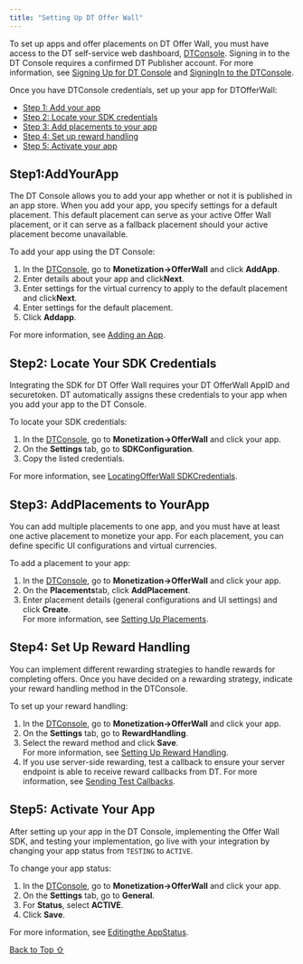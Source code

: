 ```yaml
---
title: "Setting Up DT Offer Wall"
---
```


To set up apps and offer placements on DT Offer Wall, you must have access to the DT self-service web dashboard, [DTConsole](https://console.fyber.com/). Signing in to the DT Console requires a confirmed DT Publisher account. For more information, see [Signing Up for DT Console](/hc/en-us/articles/17532003308828) and [SigningIn to the DTConsole](/hc/en-us/articles/14938196763164).

Once you have DTConsole credentials, set up your app for DTOfferWall:

* [Step 1: Add your app](#AddApp)
* [Step 2: Locate your SDK credentials](#SDKCreds)
* [Step 3: Add placements to your app](#AddPlacements)
* [Step 4: Set up reward handling](#Rewards)
* [Step 5: Activate your app](#GoLive)

## Step1:AddYourApp

The DT Console allows you to add your app whether or not it is published in an app store. When you add your app, you specify settings for a default placement. This default placement can serve as your active Offer Wall placement, or it can serve as a fallback placement should your active placement become unavailable.

To add your app using the DT Console:

1. In the [DTConsole](https://console.fyber.com/), go to **Monetization→OfferWall** and click **AddApp**.
2. Enter details about your app and click**Next**.
3. Enter settings for the virtual currency to apply to the default placement and click**Next**.
4. Enter settings for the default placement.
5. Click **Addapp**.

For more information, see [Adding an App](https://developer.digitalturbine.com/hc/en-us/articles/17868539530524-Adding-an-App).

## Step2: Locate Your SDK Credentials

Integrating the SDK for DT Offer Wall requires your DT OfferWall AppID and securetoken. DT automatically assigns these credentials to your app when you add your app to the DT Console.

To locate your SDK credentials:

1. In the [DTConsole](https://console.fyber.com/), go to **Monetization→OfferWall** and click your app.
2. On the **Settings** tab, go to **SDKConfiguration**.
3. Copy the listed credentials.

For more information, see [LocatingOfferWall SDKCredentials](https://developer.digitalturbine.com/hc/en-us/articles/17993917938716-Locating-Offer-Wall-SDK-Credentials).

## Step3: AddPlacements to YourApp

You can add multiple placements to one app, and you must have at least one active placement to monetize your app. For each placement, you can define specific UI configurations and virtual currencies.

To add a placement to your app:

1. In the [DTConsole](https://console.fyber.com/), go to **Monetization→OfferWall** and click your app.
2. On the **Placements**tab, click **AddPlacement**.
3. Enter placement details (general configurations and UI settings) and click **Create**.\
   For more information, see [Setting Up Placements](https://developer.digitalturbine.com/hc/en-us/articles/17868571274652-Setting-Up-Placements).

## Step4: Set Up Reward Handling

You can implement different rewarding strategies to handle rewards for completing offers. Once you have decided on a rewarding strategy, indicate your reward handling method in the DTConsole.

To set up your reward handling:

1. In the [DTConsole](https://console.fyber.com/), go to **Monetization→OfferWall** and click your app.
2. On the **Settings** tab, go to **RewardHandling**.
3. Select the reward method and click **Save**.\
   For more information, see [Setting Up Reward Handling](https://developer.digitalturbine.com/hc/en-us/articles/17993932024348-Setting-Up-Reward-Handling).
4. If you use server-side rewarding, test a callback to ensure your server endpoint is able to receive reward callbacks from DT. For more information, see [Sending Test Callbacks](https://developer.digitalturbine.com/hc/en-us/articles/17993961271452-Sending-Test-Callbacks).

## Step5: Activate Your App

After setting up your app in the DT Console, implementing the Offer Wall SDK, and testing your implementation, go live with your integration by changing your app status from `TESTING` to `ACTIVE`.

To change your app status:

1. In the [DTConsole](https://console.fyber.com/), go to **Monetization→OfferWall** and click your app.
2. On the **Settings** tab, go to **General**.
3. For **Status**, select **ACTIVE**.
4. Click **Save**.

For more information, see [Editingthe AppStatus](https://developer.digitalturbine.com/hc/en-us/articles/17993845721500-Editing-App-Settings#h_01JKCJ7D6WR361PA7VW65A7VQP).

[Back to Top ⇧](#top)
